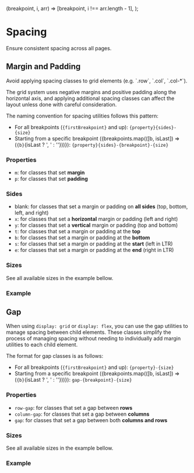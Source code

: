 
  (breakpoint, i, arr) => [breakpoint, i !== arr.length - 1],
);

<Meta of={SpacingStories} />

# Spacing

<div className="lead">Ensure consistent spacing across all pages.</div>

## Margin and Padding

<post-banner>
  <p slot="heading">
    Avoid applying spacing classes to grid elements (e.g. `.row`, `.col`, `.col-*`).
  </p>
  <p>
    The grid system uses negative margins and positive padding along the horizontal axis, and
    applying additional spacing classes can affect the layout unless done with careful
    consideration.
  </p>
</post-banner>

The naming convention for spacing utilities follows this pattern:

- For all breakpoints (<code>{firstBreakpoint}</code> and up): `{property}{sides}-{size}`
- Starting from a specific breakpoint ({breakpoints.map(([b, isLast]) => (<span key={b}><code>{b}</code>{isLast ? ', ' : ''}</span>))}): `{property}{sides}-{breakpoint}-{size}`

### Properties

- `m`: for classes that set <strong>margin</strong>
- `p`: for classes that set <strong>padding</strong>

### Sides

- blank: for classes that set a margin or padding on <strong>all sides</strong> (top, bottom, left, and right)
- `x`: for classes that set a <strong>horizontal</strong> margin or padding (left and right)
- `y`: for classes that set a <strong>vertical</strong> margin or padding (top and bottom)
- `t`: for classes that set a margin or padding at the <strong>top</strong>
- `b`: for classes that set a margin or padding at the <strong>bottom</strong>
- `s`: for classes that set a margin or padding at the <strong>start</strong> (left in LTR)
- `e`: for classes that set a margin or padding at the <strong>end</strong> (right in LTR)

### Sizes

See all available sizes in the example bellow.

### Example

<Canvas sourceState="shown" of={SpacingStories.MarginAndPadding} />
<div className="hide-col-default">
  <Controls of={SpacingStories.MarginAndPadding} />
</div>

## Gap

When using `display: grid` or `display: flex`, you can use the gap utilities to manage spacing between child elements.
These classes simplify the process of managing spacing without needing to individually add margin utilities to each child element.

The format for gap classes is as follows:

- For all breakpoints (<code>{firstBreakpoint}</code> and up): `{property}-{size}`
- Starting from a specific breakpoint ({breakpoints.map(([b, isLast]) => (<span key={b}><code>{b}</code>{isLast ? ', ' : ''}</span>))}): `gap-{breakpoint}-{size}`

### Properties

- `row-gap`: for classes that set a gap between <strong>rows</strong>
- `column-gap`: for classes that set a gap between <strong>columns</strong>
- `gap`: for classes that set a gap between both <strong>columns and rows</strong>

### Sizes

See all available sizes in the example bellow.

### Example

<Canvas sourceState="shown" of={SpacingStories.Gap} />
<div className="hide-col-default">
  <Controls of={SpacingStories.Gap} />
</div>
